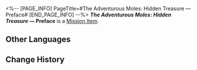 <%-- [PAGE_INFO]
PageTitle=#The Adventurous Moles: Hidden Treasure — Preface#
[END_PAGE_INFO] --%>
{{Item Infobox
|title       = ''The Adventurous Moles: Hidden Treasure'' &mdash; Preface
|id          = 140169
|image       = Item ''The Adventurous Moles- Hidden Treasure'' &mdash; Preface.png
|type        = Mission Item
|invCategory = Missions
|rarity      = 3
|effect      = 
|description = A few pages from a children's adventure book very popular in Belobog.
}}
{{Description|''"The Moles, the Moles, are brilliant and strong! The Moles, the Moles, take the reins!"''}}
'''''The Adventurous Moles: Hidden Treasure'' &mdash; Preface''' is a [[Mission Item]].

==Other Languages==
{{Other Languages
|en   = ''The Adventurous Moles: Hidden Treasure'' &mdash; Preface
|zhs  = 《冒险鼹鼠队：隐形的宝藏》前言
|zht  = 《冒險鼴鼠隊：隱形的寶藏》前言
|ja   = 『モグラ冒険隊・見えない宝物』序文
|ko   = ≪두더지 모험단: 숨겨진 보물≫ 머리말
|es   = Prólogo de «Los topos aventureros: el tesoro invisible»
|fr   = ''Les Taupes aventurières : Le trésor caché'' &mdash; Préface
|ru   = Кроты-приключенцы: Спрятанное сокровище. Предисловие
|th   = "การผจญภัยของแก๊งตัวตุ่น: สมบัติเร้นลับ" - คำนำ
|vi   = "Đội Chuột Chũi Phiêu Lưu: Kho Báu Ẩn Giấu" - Lời Mở Đầu
|de   = „Die abenteuerlustigen Maulwürfe: Verborgener Schatz“ &ndash; Vorwort
|id   = "Petualang The Moles: Harta Karun Tersembunyi" &mdash; Kata Pengantar
|pt   = "As Toupeiras Aventureiras: Tesouro Escondido" &mdash; Prefácio
}}

==Change History==
{{Change History|1.0}}